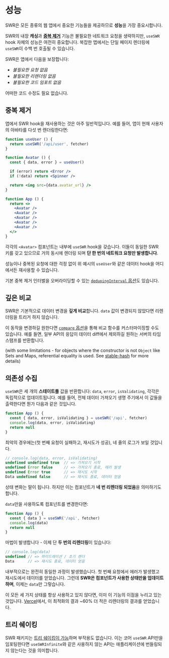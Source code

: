 # 성능

SWR은 모든 종류의 웹 앱에서 중요한 기능들을 제공하므로 **성능**을 가장 중요시합니다.

SWR의 내장 **캐싱**과 **[중복 제거](/advanced/performance#deduplication)** 기능은 불필요한 네트워크 요청을 생략하지만, 
`useSWR` hook 자체의 성능은 여전히 중요합니다. 복잡한 앱에서는 단일 페이지 렌더링에 `useSWR`이 수백 번 호출될 수 있습니다.

SWR은 앱에서 다음을 보장합니다:
- _불필요한 요청 없음_
- _불필요한 리렌더링 없음_
- _불필요한 코드 임포트 없음_

어떠한 코드 수정도 필요 없습니다.

## 중복 제거

앱에서 SWR hook을 재사용하는 것은 아주 일반적입니다. 예를 들어, 앱이 현재 사용자의 아바타를 다섯 번 렌더링한다면: 

```jsx
function useUser () {
  return useSWR('/api/user', fetcher)
}

function Avatar () {
  const { data, error } = useUser()

  if (error) return <Error />
  if (!data) return <Spinner />

  return <img src={data.avatar_url} />
}

function App () {
  return <>
    <Avatar />
    <Avatar />
    <Avatar />
    <Avatar />
    <Avatar />
  </>
}
```

각각의 `<Avatar>` 컴포넌트는 내부에 `useSWR` hook을 갖습니다. 이들이 동일한 SWR 키를 갖고 있으므로 거의 동시에 렌더링 되며 **단 한 번의 네트워크 요청만 발생합니다**.

성능이나 중복된 요청에 대한 걱정 없이 위 예시의 `useUser`와 같은 데이터 hook을 어디에서든 재사용할 수 있습니다.

기본 중복 제거 인터벌을 오버라이딩할 수 있는 [`dedupingInterval` 옵션](/docs/options)도 있습니다.

## 깊은 비교

SWR은 기본적으로 데이터 변경을 **깊게 비교**합니다. `data` 값이 변경되지 않았다면 리렌더링을 트리거 하지 않습니다.

이 동작을 변경하길 원한다면 [`compare` 옵션](/docs/options)을 통해 비교 함수를 커스터마이징할 수도 있습니다.
예를 들면, 일부 API의 응답이 데이터 diff에서 제외하길 원하는 서버의 타임 스탬프를 반환합니다.

(with some limitations - for objects where the constructor is not `Object` like Sets and Maps, referential equality is used. See [stable-hash](https://github.com/shuding/stable-hash) for more details)

## 의존성 수집

`useSWR`은 세 개의 **스테이트풀** 값을 반환합니다: `data`, `error`, `isValidating`, 각각은 독립적으로 업데이트됩니다.
예를 들어, 전체 데이터 가져오기 생명 주기에서 이 값들을 출력한다면 뭔가 다음과 같은 것입니다.

```jsx
function App () {
  const { data, error, isValidating } = useSWR('/api', fetcher)
  console.log(data, error, isValidating)
  return null
}
```

최악의 경우에는(첫 번째 요청이 실패하고, 재시도가 성공), 네 줄의 로그가 보일 것입니다.

```js
// console.log(data, error, isValidating)
undefined undefined true  // => 가져오기 시작
undefined Error false     // => 가져오기 종료, 에러 발생
undefined Error true      // => 재시도 시작
Data undefined false      // => 재시도 종료, 데이터 얻음
```

상태 변화는 말이 됩니다. 하지만 이는 컴포넌트가 **네 번 리렌더링 되었음**을 의미하기도 합니다.

`data`만을 사용하도록 컴포넌트를 변경한다면:

```jsx
function App () {
  const { data } = useSWR('/api', fetcher)
  console.log(data)
  return null
}
```

마법이 발생합니다 - 이제 단 **두 번의 리렌더링**이 있습니다:

```js
// console.log(data)
undefined // => 하이드레이션 / 초기 렌더
Data      // => 재시도 종료, 데이터 얻음
```

내부적으로는 완전히 동일한 과정이 발생했습니다. 첫 번째 요청에서 에러가 발생했고 재시도에서 데이터를 얻었습니다.
그런데 **SWR은 컴포넌트가 사용한 상태만을 업데이트하며**, 이제는 `data`만 그렇습니다.

이 모든 세 가지 상태를 항상 사용하고 있지 않다면, 이미 이 기능의 이점을 누리고 있는 것입니다.
[Vercel](https://vercel.com)에서, 이 최적화의 결과 ~60% 더 적은 리렌더링의 결과를 얻었습니다.

## 트리 쉐이킹

SWR 패키지는 [트리 쉐이킹이 가능](https://webpack.js.org/guides/tree-shaking)하며 부작용도 없습니다.
이는 코어 `useSWR` API만을 임포팅한다면 `useSWRInfinite`와 같은 사용하지 않는 API는 애플리케이션에 번들링되지 않는다는 것을 의미합니다.
